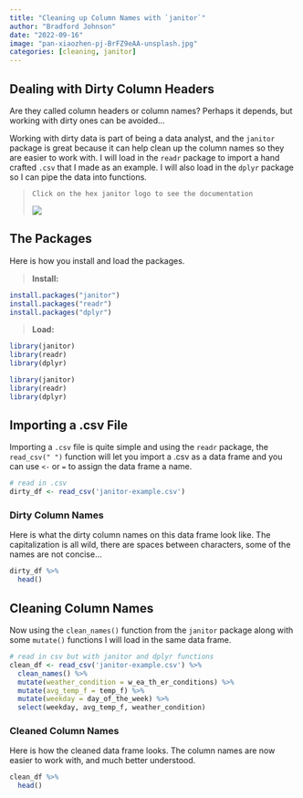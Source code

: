 ```yaml
---
title: "Cleaning up Column Names with `janitor`"
author: "Bradford Johnson"
date: "2022-09-16"
image: "pan-xiaozhen-pj-BrFZ9eAA-unsplash.jpg"
categories: [cleaning, janitor]
---
```


## **Dealing with Dirty Column Headers**

Are they called column headers or column names? Perhaps it depends, but working with dirty ones can be avoided...

Working with dirty data is part of being a data analyst, and the `janitor` package is great because it can help clean up the column names so they are easier to work with. I will load in the `readr` package to import a hand crafted `.csv` that I made as an example. I will also load in the `dplyr` package so I can pipe the data into functions.

> `Click on the hex janitor logo to see the documentation`
>
> [![](janitor_logo.png)](https://sfirke.github.io/janitor/)

## The Packages

Here is how you install and load the packages.

> **Install:**

``` r
install.packages("janitor")
install.packages("readr")
install.packages("dplyr")
```

> **Load:**

``` r
library(janitor)
library(readr)
library(dplyr)
```

```r
library(janitor)
library(readr)
library(dplyr)
```

## Importing a .csv File

Importing a `.csv` file is quite simple and using the `readr` package, the `read_csv(" ")` function will let you import a .csv as a data frame and you can use `<-` or `=` to assign the data frame a name.

```r
# read in .csv
dirty_df <- read_csv('janitor-example.csv')
```

### Dirty Column Names

Here is what the dirty column names on this data frame look like. The capitalization is all wild, there are spaces between characters, some of the names are not concise...

```r
dirty_df %>% 
  head()
```

## Cleaning Column Names

Now using the `clean_names()` function from the `janitor` package along with some `mutate()` functions I will load in the same data frame.

```r
# read in csv but with janitor and dplyr functions
clean_df <- read_csv('janitor-example.csv') %>%
  clean_names() %>%
  mutate(weather_condition = w_ea_th_er_conditions) %>%
  mutate(avg_temp_f = temp_f) %>%
  mutate(weekday = day_of_the_week) %>%
  select(weekday, avg_temp_f, weather_condition)
```

### Cleaned Column Names

Here is how the cleaned data frame looks. The column names are now easier to work with, and much better understood.

```r
clean_df %>%
  head()
```
